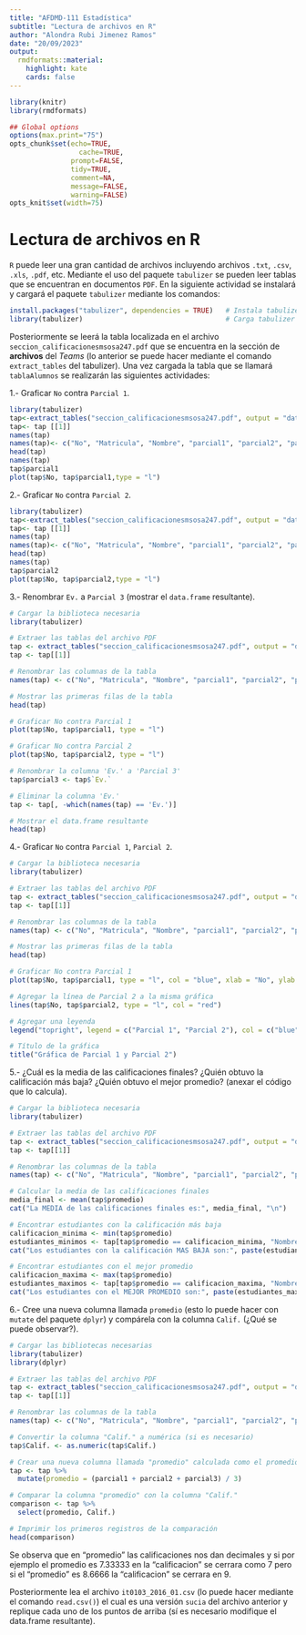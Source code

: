 ```yaml
---
title: "AFDMD-111 Estadística"
subtitle: "Lectura de archivos en R"
author: "Alondra Rubi Jimenez Ramos"
date: "20/09/2023"
output:
  rmdformats::material:
    highlight: kate
    cards: false
---
```



```r
library(knitr)
library(rmdformats)

## Global options
options(max.print="75")
opts_chunk$set(echo=TRUE,
	             cache=TRUE,
               prompt=FALSE,
               tidy=TRUE,
               comment=NA,
               message=FALSE,
               warning=FALSE)
opts_knit$set(width=75)
```

# Lectura de archivos en R

`R` puede leer una gran cantidad de archivos incluyendo archivos `.txt`, `.csv`, `.xls`, `.pdf`, etc. Mediante el uso del paquete `tabulizer` se pueden leer tablas que se encuentran en documentos `PDF`. En la siguiente actividad se instalará y cargará el paquete `tabulizer` mediante los comandos:

```r
install.packages("tabulizer", dependencies = TRUE)   # Instala tabulizer
library(tabulizer)                                   # Carga tabulizer

```

Posteriormente se leerá la tabla localizada en el archivo `seccion_calificacionesmsosa247.pdf` que se encuentra en la sección de **archivos** del *Teams* (lo anterior se puede hacer mediante el comando `extract_tables` del tabulizer). Una vez cargada la tabla que se llamará `tablaAlumnos` se realizarán las siguientes actividades:

1.- Graficar `No` contra `Parcial 1`.

```r
library(tabulizer)
tap<-extract_tables("seccion_calificacionesmsosa247.pdf", output = "data.frame")
tap<- tap [[1]] 
names(tap) 
names(tap)<- c("No", "Matricula", "Nombre", "parcial1", "parcial2", "parcial3", "promedio")
head(tap)
names(tap)
tap$parcial1
plot(tap$No, tap$parcial1,type = "l")

```


2.- Graficar `No` contra `Parcial 2`.

```r
library(tabulizer)
tap<-extract_tables("seccion_calificacionesmsosa247.pdf", output = "data.frame")
tap<- tap [[1]] 
names(tap) 
names(tap)<- c("No", "Matricula", "Nombre", "parcial1", "parcial2", "parcial3", "promedio")
head(tap)
names(tap)
tap$parcial2
plot(tap$No, tap$parcial2,type = "l")

```


3.- Renombrar `Ev.` a `Parcial 3` (mostrar el `data.frame` resultante).

```r
# Cargar la biblioteca necesaria
library(tabulizer)

# Extraer las tablas del archivo PDF
tap <- extract_tables("seccion_calificacionesmsosa247.pdf", output = "data.frame")
tap <- tap[[1]]

# Renombrar las columnas de la tabla
names(tap) <- c("No", "Matricula", "Nombre", "parcial1", "parcial2", "parcial3", "promedio")

# Mostrar las primeras filas de la tabla
head(tap)

# Graficar No contra Parcial 1
plot(tap$No, tap$parcial1, type = "l")

# Graficar No contra Parcial 2
plot(tap$No, tap$parcial2, type = "l")

# Renombrar la columna 'Ev.' a 'Parcial 3'
tap$parcial3 <- tap$`Ev.`

# Eliminar la columna 'Ev.'
tap <- tap[, -which(names(tap) == 'Ev.')]

# Mostrar el data.frame resultante
head(tap)

```


4.- Graficar `No` contra `Parcial 1`, `Parcial 2`.
```r

# Cargar la biblioteca necesaria
library(tabulizer)

# Extraer las tablas del archivo PDF
tap <- extract_tables("seccion_calificacionesmsosa247.pdf", output = "data.frame")
tap <- tap[[1]]

# Renombrar las columnas de la tabla
names(tap) <- c("No", "Matricula", "Nombre", "parcial1", "parcial2", "parcial3", "promedio")

# Mostrar las primeras filas de la tabla
head(tap)

# Graficar No contra Parcial 1
plot(tap$No, tap$parcial1, type = "l", col = "blue", xlab = "No", ylab = "Parcial 1")

# Agregar la línea de Parcial 2 a la misma gráfica
lines(tap$No, tap$parcial2, type = "l", col = "red")

# Agregar una leyenda
legend("topright", legend = c("Parcial 1", "Parcial 2"), col = c("blue", "red"), lty = 1)

# Título de la gráfica
title("Gráfica de Parcial 1 y Parcial 2")

```

5.- ¿Cuál es la media de las calificaciones finales? ¿Quién obtuvo la calificación más baja? ¿Quién obtuvo el mejor promedio? (anexar el código que lo calcula).

```r

# Cargar la biblioteca necesaria
library(tabulizer)

# Extraer las tablas del archivo PDF
tap <- extract_tables("seccion_calificacionesmsosa247.pdf", output = "data.frame")
tap <- tap[[1]]

# Renombrar las columnas de la tabla
names(tap) <- c("No", "Matricula", "Nombre", "parcial1", "parcial2", "parcial3", "promedio")

# Calcular la media de las calificaciones finales
media_final <- mean(tap$promedio)
cat("La MEDIA de las calificaciones finales es:", media_final, "\n")

# Encontrar estudiantes con la calificación más baja
calificacion_minima <- min(tap$promedio)
estudiantes_minimos <- tap[tap$promedio == calificacion_minima, "Nombre"]
cat("Los estudiantes con la calificación MAS BAJA son:", paste(estudiantes_minimos, collapse = ", "), "con una calificación de", calificacion_minima, "\n")

# Encontrar estudiantes con el mejor promedio
calificacion_maxima <- max(tap$promedio)
estudiantes_maximos <- tap[tap$promedio == calificacion_maxima, "Nombre"]
cat("Los estudiantes con el MEJOR PROMEDIO son:", paste(estudiantes_maximos, collapse = ", "), "con una calificación de", calificacion_maxima, "\n")


```

6.- Cree una nueva columna llamada `promedio` (esto lo puede hacer con `mutate` del paquete `dplyr`) y compárela con la columna `Calif.` (¿Qué se puede observar?).

```r
# Cargar las bibliotecas necesarias
library(tabulizer)
library(dplyr)

# Extraer las tablas del archivo PDF
tap <- extract_tables("seccion_calificacionesmsosa247.pdf", output = "data.frame")
tap <- tap[[1]]

# Renombrar las columnas de la tabla
names(tap) <- c("No", "Matricula", "Nombre", "parcial1", "parcial2", "parcial3", "Calif.")

# Convertir la columna "Calif." a numérica (si es necesario)
tap$Calif. <- as.numeric(tap$Calif.)

# Crear una nueva columna llamada "promedio" calculada como el promedio de las columnas de parciales
tap <- tap %>%
  mutate(promedio = (parcial1 + parcial2 + parcial3) / 3)

# Comparar la columna "promedio" con la columna "Calif."
comparison <- tap %>%
  select(promedio, Calif.)

# Imprimir los primeros registros de la comparación
head(comparison)

```
Se observa que en "promedio" las calificaciones nos dan decimales y si por ejemplo el promedio es 7.33333 en la "calificacion" se cerrara como 7 pero si el "promedio" es 8.6666 la "calificacion" se cerrara en 9.

Posteriormente lea el archivo `it0103_2016_01.csv` (lo puede hacer mediante el comando `read.csv()`) el cual es una versión `sucia` del archivo anterior y replique cada uno de los puntos de arriba (sí es necesario modifique el data.frame resultante).
